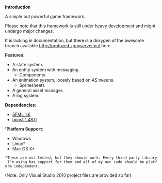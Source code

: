 ﻿'''Introduction'''

A simple but powerful game framework.

Please note that this framework is still under heavy development and might undergo major changes.

It is lacking in documentation, but there is a doxygen of the awesome branch available http://protozed.zguyserver.nu/ here.

'''Features:'''
* A state system.
* An entity system with messaging.
** Components
* An animation system, loosely based on AS tweens.
** Spritesheets
* A general asset manager.
* A log system.

'''Dependencies:'''
* [http://www.sfml-dev.org/ SFML 1.6]
* [http://www.boost.org/ boost 1.48.0]

''''Platform Support:'''
* Windows
* Linux*
* Mac OS X*
 *These are not tested, but they should work. Every third party library I'm using has support for them and all of my own code should be platform independent.

(Note: Only Visual Studio 2010 project files are provided so far)